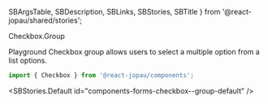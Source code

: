   SBArgsTable,
  SBDescription,
  SBLinks,
  SBStories,
  SBTitle
} from '@react-jopau/shared/stories';

<SBTitle>Checkbox.Group</SBTitle>

<SBLinks>
  <SBLinks.Item href="components-forms-checkbox--group-default">Playground</SBLinks.Item>
</SBLinks>

<SBDescription>
  Checkbox group allows users to select a multiple option from a list options.
</SBDescription>

```jsx dark
import { Checkbox } from '@react-jopau/components';
```

<SBStories.Default id="components-forms-checkbox--group-default" />

<SBArgsTable component={Checkbox.Group} />

<SBStories>
  <SBStories.Item label="[Group] Label" id="components-forms-checkbox--group-label" />
  <SBStories.Item label="[Group] Size" id="components-forms-checkbox--group-size" />
  <SBStories.Item label="[Group] Color" id="components-forms-checkbox--group-color" />
  <SBStories.Item label="[Group] Status" id="components-forms-checkbox--group-status" />
  <SBStories.Item label="[Group] Orientation" id="components-forms-checkbox--group-orientation" />
  <SBStories.Item label="[Group] Required" id="components-forms-checkbox--group-required" />
  <SBStories.Item label="[Group] Disabled" id="components-forms-checkbox--group-disabled" />
  <SBStories.Item label="[Group] Read Only" id="components-forms-checkbox--group-read-only" />
  <SBStories.Item
    label="[Group] Uncontrolled Vs Controlled"
    id="components-forms-checkbox--group-uncontrolled-vs-controlled"
  />
</SBStories>
